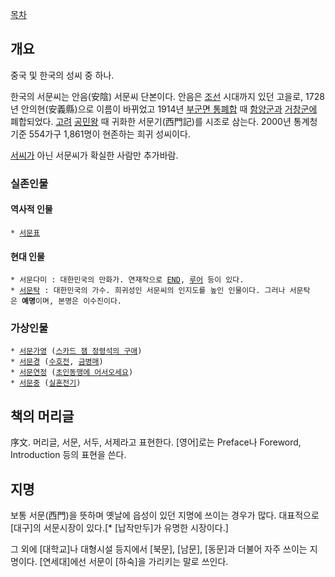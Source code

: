 
[[목차]]

== 개요 ==
중국 및 한국의 성씨 중 하나.

한국의 서문씨는 안음(安陰) 서문씨 단본이다. 안음은 [[조선]] 시대까지 있던 고을로, 1728년 안의현(安義縣)으로 이름이 바뀌었고 1914년 [[부군면 통폐합]] 때 [[함양군]]과 [[거창군]]에 폐합되었다. [[고려]] [[공민왕]] 때 귀화한 서문기(西門記)를 시조로 삼는다. 2000년 통계청 기준 554가구 1,861명이 현존하는 희귀 성씨이다.


[[서#s-2|서씨]]가 아닌 서문씨가 확실한 사람만 추가바람.
=== 실존인물 ===
==== 역사적 인물 ====
 * [[서문표]]
==== 현대 인물 ====
 * 서문다미 : 대한민국의 만화가. 연재작으로 [[END]], [[루어]] 등이 있다.
 * [[서문탁]] : 대한민국의 가수. 희귀성인 서문씨의 인지도를 높인 인물이다. 그러나 서문탁은 '''예명'''이며, 본명은 이수진이다.


=== 가상인물 ===
 * [[서문가영]] ([[스카드 잼 정령석의 구애]])
 * [[서문경]] ([[수호전]], [[금병매]])
 * [[서문연정]] ([[초인동맹에 어서오세요]])
 * [[서문중]] ([[실혼전기]])
== 책의 머리글 ==
序文. 머리글, 서문, 서두, 서제라고 표현한다. [영어]로는 Preface나 Foreword, Introduction 등의 표현을 쓴다.
== 지명 ==
보통 서문(西門)을 뜻하며 옛날에 읍성이 있던 지명에 쓰이는 경우가 많다. 대표적으로 [대구]의 서문시장이 있다.[* [납작만두]가 유명한 시장이다.]

그 외에 [대학교]나 대형시설 등지에서 [북문], [남문], [동문]과 더불어 자주 쓰이는 지명이다. [연세대]에선 서문이 [하숙]을 가리키는 말로 쓰인다.
